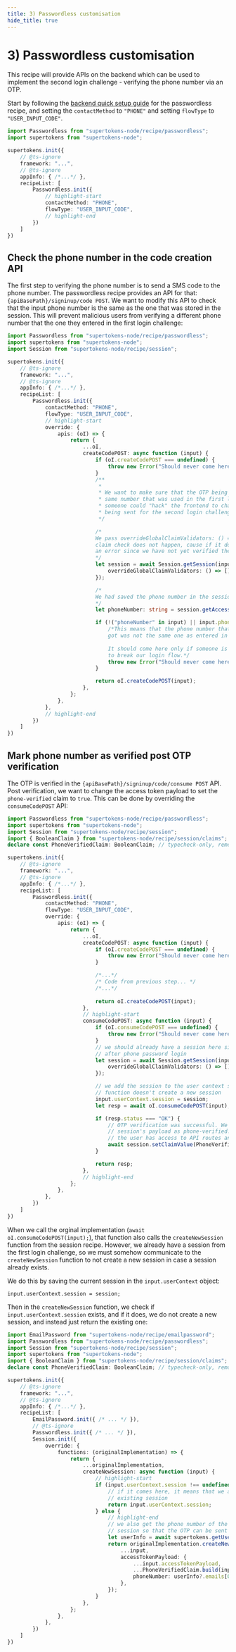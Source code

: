 ```yaml
---
title: 3) Passwordless customisation
hide_title: true
---
```


# 3) Passwordless customisation

This recipe will provide APIs on the backend which can be used to implement the second login challenge - verifying the phone number via an OTP.

Start by following the [backend quick setup guide](/docs/passwordless/quick-setup/backend) for the passwordless recipe, and setting the `contactMethod` to `"PHONE"` and setting `flowType` to `"USER_INPUT_CODE"`.

```ts
import Passwordless from "supertokens-node/recipe/passwordless";
import supertokens from "supertokens-node";

supertokens.init({
    // @ts-ignore
    framework: "...",
    // @ts-ignore
    appInfo: { /*...*/ },
    recipeList: [
        Passwordless.init({
            // highlight-start
            contactMethod: "PHONE",
            flowType: "USER_INPUT_CODE",
            // highlight-end
        })
    ]
})
```

## Check the phone number in the code creation API
The first step to verifying the phone number is to send a SMS code to the phone number. The passwordless recipe provides an API for that: `{apiBasePath}/signinup/code POST`. We want to modify this API to check that the input phone number is the same as the one that was stored in the session. This will prevent malicious users from verifying a different phone number that the one they entered in the first login challenge:

```ts
import Passwordless from "supertokens-node/recipe/passwordless";
import supertokens from "supertokens-node";
import Session from "supertokens-node/recipe/session";

supertokens.init({
    // @ts-ignore
    framework: "...",
    // @ts-ignore
    appInfo: { /*...*/ },
    recipeList: [
        Passwordless.init({
            contactMethod: "PHONE",
            flowType: "USER_INPUT_CODE",
            // highlight-start
            override: {
                apis: (oI) => {
                    return {
                        ...oI,
                        createCodePOST: async function (input) {
                            if (oI.createCodePOST === undefined) {
                                throw new Error("Should never come here");
                            }
                            /**
                             *
                             * We want to make sure that the OTP being generated is for the
                             * same number that was used in the first login challenge. Otherwise
                             * someone could "hack" the frontend to change the phone number
                             * being sent for the second login challenge.
                             */

                            /*
                            We pass overrideGlobalClaimValidators: () => [], so that the PhoneVerifiedClaim
                            claim check does not happen, cause if it does, getSession will throw
                            an error since we have not yet verified the user's phone number.
                            */
                            let session = await Session.getSession(input.options.req, input.options.res, {
                                overrideGlobalClaimValidators: () => [],
                            });

                            /*
                            We had saved the phone number in the session in the previous customisation step.
                            */
                            let phoneNumber: string = session.getAccessTokenPayload().phoneNumber;

                            if (!("phoneNumber" in input) || input.phoneNumber !== phoneNumber) {
                                /*This means that the phone number that this API
                                got was not the same one as entered in the first challenge. 
                                
                                It should come here only if someone is maliciously trying
                                to break our login flow.*/
                                throw new Error("Should never come here");
                            }

                            return oI.createCodePOST(input);
                        },
                    };
                },
            },
            // highlight-end
        })
    ]
})
```

## Mark phone number as verified post OTP verification
The OTP is verified in the `{apiBasePath}/signinup/code/consume POST` API. Post verification, we want to change the access token payload to set the `phone-verified` claim to `true`. This can be done by overriding the `consumeCodePOST` API:

```ts
import Passwordless from "supertokens-node/recipe/passwordless";
import supertokens from "supertokens-node";
import Session from "supertokens-node/recipe/session";
import { BooleanClaim } from "supertokens-node/recipe/session/claims"; // typecheck-only, removed from output
declare const PhoneVerifiedClaim: BooleanClaim; // typecheck-only, removed from output

supertokens.init({
    // @ts-ignore
    framework: "...",
    // @ts-ignore
    appInfo: { /*...*/ },
    recipeList: [
        Passwordless.init({
            contactMethod: "PHONE",
            flowType: "USER_INPUT_CODE",
            override: {
                apis: (oI) => {
                    return {
                        ...oI,
                        createCodePOST: async function (input) {
                            if (oI.createCodePOST === undefined) {
                                throw new Error("Should never come here");
                            }

                            /*...*/                           
                            /* Code from previous step... */
                            /*...*/
                            
                            return oI.createCodePOST(input);
                        },
                        // highlight-start
                        consumeCodePOST: async function (input) {
                            if (oI.consumeCodePOST === undefined) {
                                throw new Error("Should never come here");
                            }
                            // we should already have a session here since this is called
                            // after phone password login
                            let session = await Session.getSession(input.options.req, input.options.res, {
                                overrideGlobalClaimValidators: () => [],
                            });

                            // we add the session to the user context so that the createNewSession
                            // function doesn't create a new session
                            input.userContext.session = session;
                            let resp = await oI.consumeCodePOST(input);

                            if (resp.status === "OK") {
                                // OTP verification was successful. We can now mark the
                                // session's payload as phone-verified: true so that
                                // the user has access to API routes and the frontend UI
                                await session.setClaimValue(PhoneVerifiedClaim, true, input.userContext);
                            }

                            return resp;
                        },
                        // highlight-end
                    };
                },
            },
        })
    ]
})
```

When we call the orginal implementation (`await oI.consumeCodePOST(input);`), that function also calls the `createNewSession` function from the session recipe. However, we already have a session from the first login challenge, so we must somehow communicate to the `createNewSession` function to not create a new session in case a session already exists.

We do this by saving the current session in the `input.userContext` object:
```text
input.userContext.session = session;
```

Then in the `createNewSession` function, we check if `input.userContext.session` exists, and if it does, we do not create a new session, and instead just return the existing one:

```ts
import EmailPassword from "supertokens-node/recipe/emailpassword";
import Passwordless from "supertokens-node/recipe/passwordless";
import Session from "supertokens-node/recipe/session";
import supertokens from "supertokens-node";
import { BooleanClaim } from "supertokens-node/recipe/session/claims"; // typecheck-only, removed from output
declare const PhoneVerifiedClaim: BooleanClaim; // typecheck-only, removed from output

supertokens.init({
    // @ts-ignore
    framework: "...",
    // @ts-ignore
    appInfo: { /*...*/ },
    recipeList: [
        EmailPassword.init({ /* ... */ }),
        // @ts-ignore
        Passwordless.init({ /* ... */ }),
        Session.init({
            override: {
                functions: (originalImplementation) => {
                    return {
                        ...originalImplementation,
                        createNewSession: async function (input) {
                            // highlight-start
                            if (input.userContext.session !== undefined) {
                                // if it comes here, it means that we already have an
                                // existing session
                                return input.userContext.session;
                            } else {
                                // highlight-end
                                // we also get the phone number of the user and save it in the
                                // session so that the OTP can be sent to it directly
                                let userInfo = await supertokens.getUser(input.userId, input.userContext);
                                return originalImplementation.createNewSession({
                                    ...input,
                                    accessTokenPayload: {
                                        ...input.accessTokenPayload,
                                        ...PhoneVerifiedClaim.build(input.userId, input.recipeUserId, input.tenantId, undefined, input.userContext),
                                        phoneNumber: userInfo?.emails[0],
                                    },
                                });
                            }
                        },
                    };
                },
            },
        })
    ]
})
```